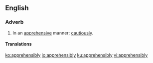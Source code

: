==English==

===Adverb===
{{en-adv}}
# In an [[apprehensive]] manner; [[cautiously]].

====Translations====
{{trans-see|apprehensively}}

[[ko:apprehensibly]]
[[io:apprehensibly]]
[[ku:apprehensibly]]
[[vi:apprehensibly]]